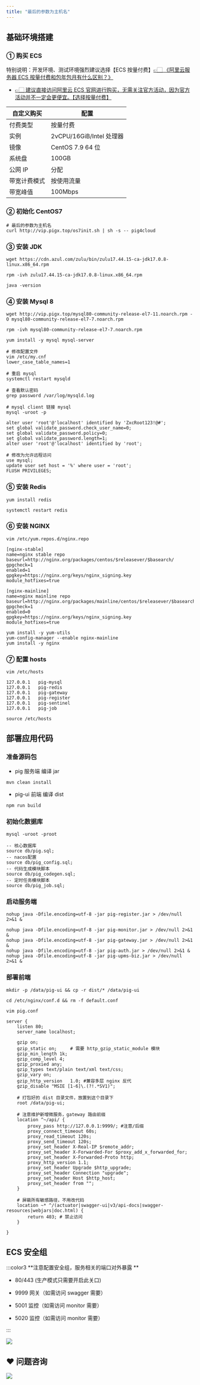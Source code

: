 ```yaml
---
title: "最后的参数为主机名"
---
```




## 基础环境搭建
### ① 购买 ECS


 特别说明：开发环境、测试环境强烈建议选择【ECS 按量付费】[👉🏻 《阿里云服务器 ECS 按量付费和包年包月有什么区别？》](https://developer.aliyun.com/article/1178762?source=5176.11533457&userCode=ueyxv2qf)



+ [👉🏻 建议直接访问阿里云 ECS 官网进行购买，无需关注官方活动，因为官方活动并不一定会更便宜。【选择按量付费】](https://www.aliyun.com/product/ecs?source=5176.11533457&userCode=ueyxv2qf)

| 自定义购买 | 配置 |
| --- | --- |
| 付费类型 | 按量付费 |
| 实例 | 2vCPU/16GiB/Intel 处理器 |
| 镜像 | CentOS 7.9 64 位 |
| 系统盘 | 100GB |
| 公网 IP | 分配 |
| 带宽计费模式 | 按使用流量 |
| 带宽峰值 | 100Mbps |


### ② 初始化 CentOS7


```shell
# 最后的参数为主机名
curl http://vip.pigx.top/os7init.sh | sh -s -- pig4cloud
```



### ③ 安装 JDK


```shell
wget https://cdn.azul.com/zulu/bin/zulu17.44.15-ca-jdk17.0.8-linux.x86_64.rpm

rpm -ivh zulu17.44.15-ca-jdk17.0.8-linux.x86_64.rpm

java -version
```



### ④ 安装 Mysql 8


```shell
wget http://vip.pigx.top/mysql80-community-release-el7-11.noarch.rpm -O mysql80-community-release-el7-7.noarch.rpm

rpm -ivh mysql80-community-release-el7-7.noarch.rpm

yum install -y mysql mysql-server

# 修改配置文件
vim /etc/my.cnf
lower_case_table_names=1

# 重启 mysql
systemctl restart mysqld

# 查看默认密码
grep password /var/log/mysqld.log

# mysql client 链接 mysql
mysql -uroot -p

alter user 'root'@'localhost' identified by 'ZxcRoot123!@#';
set global validate_password.check_user_name=0;
set global validate_password.policy=0;
set global validate_password.length=1;
alter user 'root'@'localhost' identified by 'root';

# 修改为允许远程访问
use mysql;
update user set host = '%' where user = 'root';
FLUSH PRIVILEGES;
```



### ⑤ 安装 Redis
```shell
yum install redis

systemctl restart redis
```



### ⑥ 安装 NGINX


```shell
vim /etc/yum.repos.d/nginx.repo

[nginx-stable]
name=nginx stable repo
baseurl=http://nginx.org/packages/centos/$releasever/$basearch/
gpgcheck=1
enabled=1
gpgkey=https://nginx.org/keys/nginx_signing.key
module_hotfixes=true

[nginx-mainline]
name=nginx mainline repo
baseurl=http://nginx.org/packages/mainline/centos/$releasever/$basearch/
gpgcheck=1
enabled=0
gpgkey=https://nginx.org/keys/nginx_signing.key
module_hotfixes=true
```



```shell
yum install -y yum-utils
yum-config-manager --enable nginx-mainline
yum install -y nginx
```

### ⑦ 配置 hosts


```shell
vim /etc/hosts

127.0.0.1   pig-mysql
127.0.0.1   pig-redis
127.0.0.1   pig-gateway
127.0.0.1   pig-register
127.0.0.1   pig-sentinel
127.0.0.1   pig-job

source /etc/hosts
```



## 部署应用代码


### 准备源码包


+ pig 服务端 编译 jar



```shell
mvn clean install
```



+ pig-ui 前端 编译 dist



```shell
npm run build
```



### 初始化数据库


```shell
mysql -uroot -proot

-- 核心数据库
source db/pig.sql;
-- nacos配置
source db/pig_config.sql;
-- 代码生成模块脚本
source db/pig_codegen.sql;
-- 定时任务模块脚本
source db/pig_job.sql;
```



### 启动服务端


```shell
nohup java -Dfile.encoding=utf-8 -jar pig-register.jar > /dev/null 2>&1 &

nohup java -Dfile.encoding=utf-8 -jar pig-monitor.jar > /dev/null 2>&1 &
nohup java -Dfile.encoding=utf-8 -jar pig-gateway.jar > /dev/null 2>&1 &
nohup java -Dfile.encoding=utf-8 -jar pig-auth.jar > /dev/null 2>&1 &
nohup java -Dfile.encoding=utf-8 -jar pig-upms-biz.jar > /dev/null 2>&1 &
```



### 部署前端


```shell
mkdir -p /data/pig-ui && cp -r dist/* /data/pig-ui

cd /etc/nginx/conf.d && rm -f default.conf

vim pig.conf

server {
    listen 80;
    server_name localhost;

    gzip on;
    gzip_static on;     # 需要 http_gzip_static_module 模块
    gzip_min_length 1k;
    gzip_comp_level 4;
    gzip_proxied any;
    gzip_types text/plain text/xml text/css;
    gzip_vary on;
    gzip_http_version   1.0; #兼容多层 nginx 反代
    gzip_disable "MSIE [1-6]\.(?!.*SV1)";

    # 打包好的 dist 目录文件，放置到这个目录下
    root /data/pig-ui;
    
    # 注意维护新增微服务，gateway 路由前缀
    location ^~/api/ {
        proxy_pass http://127.0.0.1:9999/; #注意/后缀
        proxy_connect_timeout 60s;
        proxy_read_timeout 120s;
        proxy_send_timeout 120s;
        proxy_set_header X-Real-IP $remote_addr;
        proxy_set_header X-Forwarded-For $proxy_add_x_forwarded_for;
        proxy_set_header X-Forwarded-Proto http;
        proxy_http_version 1.1;
        proxy_set_header Upgrade $http_upgrade;
        proxy_set_header Connection "upgrade";
        proxy_set_header Host $http_host;
        proxy_set_header from "";
    }
    
    # 屏蔽所有敏感路径，不用改代码
    location ~* ^/(actuator|swagger-ui|v3/api-docs|swagger-resources|webjars|doc.html) {
        return 403; # 禁止访问
    }
    
}
```



## ECS 安全组


:::color3
**注意配置安全组，服务相关的端口对外暴露  **

+ 80/443    (生产模式只需要开启此关口)



+ 9999 网关（如需访问 swagger 需要）
+ 5001 监控（如需访问 monitor 需要）
+ 5020 监控（如需访问 monitor 需要）

:::



![](https://cdn.nlark.com/yuque/0/2020/png/283679/1600526129960-ccee8fcd-1db8-4597-a9ab-411b0ea84f67.png)





## ❤  问题咨询
![](https://cdn.nlark.com/yuque/0/2022/gif/283679/1662563973685-c22e9831-db66-42b5-973f-886d25d1e0e7.gif)

